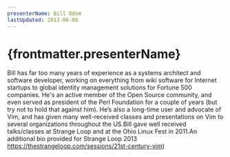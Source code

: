 ```yaml
---
presenterName: Bill Odom
lastUpdated: 2013-06-08
---
```


# {frontmatter.presenterName}
Bill has far too many
years of experience as a systems architect and software developer,
working on everything from wiki software for Internet startups to
global identity management solutions for Fortune 500 companies.
He's an active member of the Open Source community, and even served
as president of the Perl Foundation for a couple of years (but try
not to hold that against him). He’s also a long-time user and
advocate of Vim, and has given many well-received classes and
presentations on Vim to several organizations throughout the
US.Bill gave well received
talks/classes at Strange Loop and at the Ohio Linux Fest in
2011.An additional bio
provided for Strange Loop 2013 https://thestrangeloop.com/sessions/21st-century-vim)
